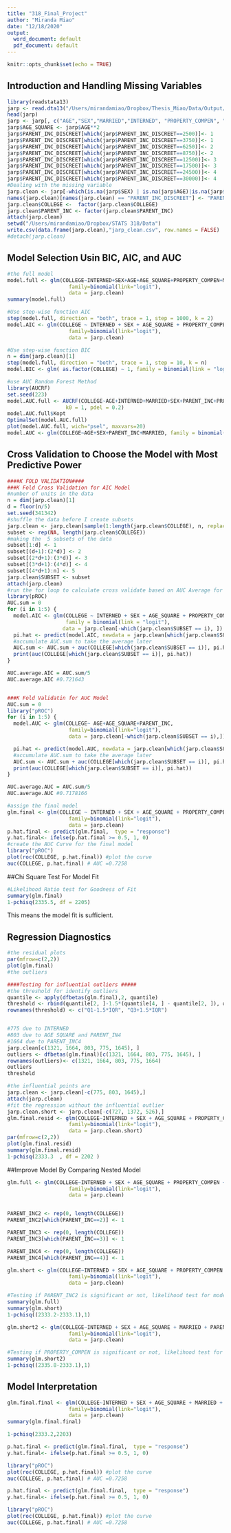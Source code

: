 ```yaml
---
title: "318_Final_Project"
author: "Miranda Miao"
date: "12/18/2020"
output:
  word_document: default
  pdf_document: default
---
```


```r
knitr::opts_chunk$set(echo = TRUE)
```

## Introduction and Handling Missing Variables

```r
library(readstata13)
jarp <- read.dta13("/Users/mirandamiao/Dropbox/Thesis_Miao/Data/Output/jarp_nisei.dta")
head(jarp)
jarp <- jarp[, c("AGE","SEX","MARRIED","INTERNED", "PROPERTY_COMPEN", "PARENT_INC_DISCREET", "COLLEGE")]
jarp$AGE_SQUARE <- jarp$AGE**2
jarp$PARENT_INC_DISCREET[which(jarp$PARENT_INC_DISCREET==2500)]<- 1
jarp$PARENT_INC_DISCREET[which(jarp$PARENT_INC_DISCREET==3750)]<- 1
jarp$PARENT_INC_DISCREET[which(jarp$PARENT_INC_DISCREET==6250)]<- 2
jarp$PARENT_INC_DISCREET[which(jarp$PARENT_INC_DISCREET==8750)]<- 2
jarp$PARENT_INC_DISCREET[which(jarp$PARENT_INC_DISCREET==12500)]<- 3
jarp$PARENT_INC_DISCREET[which(jarp$PARENT_INC_DISCREET==17500)]<- 3
jarp$PARENT_INC_DISCREET[which(jarp$PARENT_INC_DISCREET==24500)]<- 4
jarp$PARENT_INC_DISCREET[which(jarp$PARENT_INC_DISCREET==30000)]<- 4
#Dealing with the missing variable
jarp.clean <- jarp[-which(is.na(jarp$SEX) | is.na(jarp$AGE)|is.na(jarp$INTERNED) |is.na(jarp$MARRIED)|is.na(jarp$PROPERTY_COMPEN)|is.na(jarp$PARENT_INC_DISCREET)),]
names(jarp.clean)[names(jarp.clean) == "PARENT_INC_DISCREET"] <- "PARENT_INC"
jarp.clean$COLLEGE <-  factor(jarp.clean$COLLEGE)
jarp.clean$PARENT_INC <- factor(jarp.clean$PARENT_INC)
attach(jarp.clean)
setwd("/Users/mirandamiao/Dropbox/STATS 318/Data")
write.csv(data.frame(jarp.clean),"jarp_clean.csv", row.names = FALSE)
#detach(jarp.clean)
```


## Model Selection Usin BIC, AIC, and AUC
```r
#the full model 
model.full <- glm(COLLEGE~INTERNED+SEX+AGE+AGE_SQUARE+PROPERTY_COMPEN+MARRIED+PARENT_INC,
                    family=binomial(link="logit"),
                    data = jarp.clean)
summary(model.full)

#Use step-wise function AIC
step(model.full, direction = "both", trace = 1, step = 1000, k = 2)
model.AIC <- glm(COLLEGE ~ INTERNED + SEX + AGE_SQUARE + PROPERTY_COMPEN + MARRIED + PARENT_INC, 
                    family=binomial(link="logit"),
                    data = jarp.clean)

#Use step-wise function BIC
n = dim(jarp.clean)[1]
step(model.full, direction = "both", trace = 1, step = 10, k = n)
model.BIC <- glm( as.factor(COLLEGE) ~ 1, family = binomial(link = "logit"), data = jarp.clean)

#use AUC Random Forest Method
library(AUCRF)
set.seed(223)
model.AUC.full <- AUCRF(COLLEGE~AGE+INTERNED+MARRIED+SEX+PARENT_INC+PROPERTY_COMPEN+AGE_SQUARE, data = data.frame(jarp.clean), 
                   k0 = 1, pdel = 0.2)
model.AUC.full$Kopt
OptimalSet(model.AUC.full)
plot(model.AUC.full, wich="psel", maxvars=20)
model.AUC <- glm(COLLEGE~AGE+SEX+PARENT_INC+MARRIED, family = binomial(link = "logit"), data = jarp.clean)
```

## Cross Validation to Choose the Model with Most Predictive Power
```r

####K FOLD VALIDATION####
###K Fold Cross Validation for AIC Model
#number of units in the data 
n = dim(jarp.clean)[1]
d = floor(n/5)
set.seed(341342)
#shuffle the data before I create subsets
jarp.clean <- jarp.clean[sample(1:length(jarp.clean$COLLEGE), n, replace = FALSE),]
subset <- rep(NA, length(jarp.clean$COLLEGE))
#making the  5 subsets of the data
subset[1:d] <- 1
subset[(d+1):(2*d)] <- 2
subset[(2*d+1):(3*d)] <- 3
subset[(3*d+1):(4*d)] <- 4
subset[(4*d+1):n] <- 5
jarp.clean$SUBSET <- subset
attach(jarp.clean)
#run the for loop to calculate cross validate based on AUC Average for AIC
library(pROC) 
AUC.sum = 0 
for (i in 1:5) {
  model.AIC <- glm(COLLEGE ~ INTERNED + SEX + AGE_SQUARE + PROPERTY_COMPEN + MARRIED + PARENT_INC, 
                   family = binomial(link = "logit"), 
                  data = jarp.clean[-which(jarp.clean$SUBSET == i), ])
  pi.hat <- predict(model.AIC, newdata = jarp.clean[which(jarp.clean$SUBSET == i),])
  #accumulate AUC.sum to take the average later 
  AUC.sum <- AUC.sum + auc(COLLEGE[which(jarp.clean$SUBSET == i)], pi.hat)
  print(auc(COLLEGE[which(jarp.clean$SUBSET == i)], pi.hat))
}

AUC.average.AIC = AUC.sum/5
AUC.average.AIC #0.721643


###K Fold Validatin for AUC Model
AUC.sum = 0 
library("pROC") 
for (i in 1:5) {
  model.AUC <- glm(COLLEGE~ AGE+AGE_SQUARE+PARENT_INC, 
                    family=binomial(link="logit"),
                    data = jarp.clean[-which(jarp.clean$SUBSET == i),])

  pi.hat <- predict(model.AUC, newdata = jarp.clean[which(jarp.clean$SUBSET == i), ])
  #accumulate AUC.sum to take the average later 
  AUC.sum <- AUC.sum + auc(COLLEGE[which(jarp.clean$SUBSET == i)], pi.hat)
  print(auc(COLLEGE[which(jarp.clean$SUBSET == i)], pi.hat))
}

AUC.average.AUC = AUC.sum/5 
AUC.average.AUC #0.7178166

#assign the final model 
glm.final <- glm(COLLEGE ~ INTERNED + SEX + AGE_SQUARE + PROPERTY_COMPEN + MARRIED + PARENT_INC, 
                    family=binomial(link="logit"),
                    data = jarp.clean)
p.hat.final <- predict(glm.final,  type = "response")
y.hat.final<- ifelse(p.hat.final >= 0.5, 1, 0)
#create the AUC Curve for the final model
library("pROC") 
plot(roc(COLLEGE, p.hat.final)) #plot the curve 
auc(COLLEGE, p.hat.final) # AUC =0.7258

```

##Chi Square Test For Model Fit
```r
#Likelihood Ratio test for Goodness of Fit
summary(glm.final)
1-pchisq(2335.5, df = 2205)
```

This means the model fit is sufficient. 

## Regression Diagnostics 
```r
#the residual plots
par(mfrow=c(2,2))
plot(glm.final)
#the outliers

####Testing for influential outliers #####
#the threshold for identify outliers
quantile <- apply(dfbetas(glm.final),2, quantile)
threshold <- rbind(quantile[2, ]-1.5*(quantile[4, ] - quantile[2, ]), quantile[4, ]+1.5*(quantile[4, ] - quantile[2, ]))
rownames(threshold) <- c("Q1-1.5*IQR", "Q3+1.5*IQR")


#775 due to INTERNED
#803 due to AGE SQUARE and PARENT_IN4
#1664 due to PARENT_INC4
jarp.clean[c(1321, 1664, 803, 775, 1645), ]
outliers <- dfbetas(glm.final)[c(1321, 1664, 803, 775, 1645), ]
rownames(outliers)<- c(1321, 1664, 803, 775, 1664)
outliers
threshold

#the influential points are 
jarp.clean <- jarp.clean[-c(775, 803, 1645),]
attach(jarp.clean)
#fit the regression without the influential outlier
jarp.clean.short <- jarp.clean[-c(727, 1372, 526),]
glm.final.resid <- glm(COLLEGE~INTERNED + SEX + AGE_SQUARE + PROPERTY_COMPEN + MARRIED + PARENT_INC, 
                    family=binomial(link="logit"),
                    data = jarp.clean.short)
par(mfrow=c(2,2))
plot(glm.final.resid)
summary(glm.final.resid)
1-pchisq(2333.3  , df = 2202 )
```

##Improve Model By Comparing Nested Model
```r
glm.full <- glm(COLLEGE~INTERNED + SEX + AGE_SQUARE + PROPERTY_COMPEN + MARRIED + PARENT_INC, 
                    family=binomial(link="logit"),
                    data = jarp.clean)


PARENT_INC2 <- rep(0, length(COLLEGE))
PARENT_INC2[which(PARENT_INC==2)] <- 1

PARENT_INC3 <- rep(0, length(COLLEGE))
PARENT_INC3[which(PARENT_INC==3)] <- 1

PARENT_INC4 <- rep(0, length(COLLEGE))
PARENT_INC4[which(PARENT_INC==4)] <- 1

glm.short <- glm(COLLEGE~INTERNED + SEX + AGE_SQUARE + PROPERTY_COMPEN + MARRIED + PARENT_INC3+PARENT_INC4, 
                    family=binomial(link="logit"),
                    data = jarp.clean)

#Testing if PARENT_INC2 is significant or not, likelihood test for model comparison
summary(glm.full)
summary(glm.short)
1-pchisq((2333.2-2333.1),1)

glm.short2 <- glm(COLLEGE~INTERNED + SEX + AGE_SQUARE + MARRIED + PARENT_INC, 
                    family=binomial(link="logit"),
                    data = jarp.clean)

#Testing if PROPERTY_COMPEN is significant or not, likelihood test for model comparison
summary(glm.short2)
1-pchisq((2335.8-2333.1),1)
```


## Model Interpretation
```r

glm.final.final <- glm(COLLEGE~INTERNED + SEX + AGE_SQUARE + MARRIED +  PARENT_INC3 + PARENT_INC4 +PROPERTY_COMPEN, 
                    family=binomial(link="logit"),
                    data = jarp.clean)
summary(glm.final.final)

1-pchisq(2333.2,2203)

p.hat.final <- predict(glm.final.final,  type = "response")
y.hat.final<- ifelse(p.hat.final >= 0.5, 1, 0)

library("pROC") 
plot(roc(COLLEGE, p.hat.final)) #plot the curve 
auc(COLLEGE, p.hat.final) # AUC =0.7258

p.hat.final <- predict(glm.final.final,  type = "response")
y.hat.final<- ifelse(p.hat.final >= 0.5, 1, 0)

library("pROC") 
plot(roc(COLLEGE, p.hat.final)) #plot the curve 
auc(COLLEGE, p.hat.final) # AUC =0.7258


```
